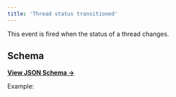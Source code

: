 ```yaml
---
title: 'Thread status transitioned'
---
```


This event is fired when the status of a thread changes.

## Schema

[**View JSON Schema →**](https://json-schema.app/view/%23%2Fdefinitions%2FthreadStatusTransitionedPayload?url=https%3A%2F%2Fcore-api.uk.plain.com%2Fwebhooks%2Fschema.json)

Example:

<Snippet file="webhooks/thread-status-transitioned.mdx" />
